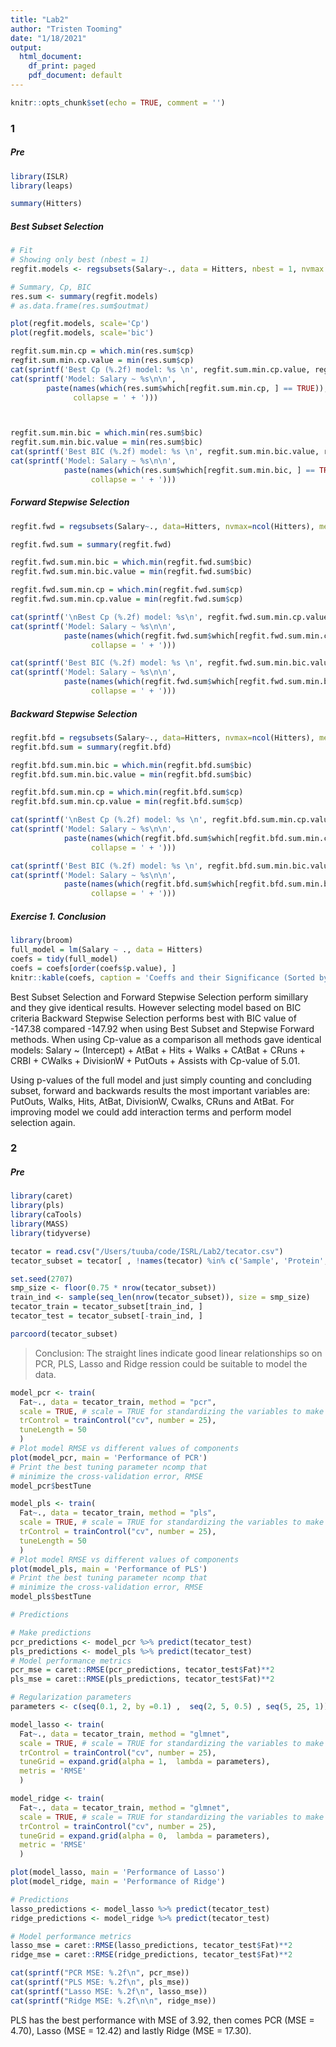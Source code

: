 ```yaml
---
title: "Lab2"
author: "Tristen Tooming"
date: "1/18/2021"
output:
  html_document:
    df_print: paged
    pdf_document: default
---
```


```r
knitr::opts_chunk$set(echo = TRUE, comment = '')
```
### 1

##### Pre

```r
library(ISLR)
library(leaps)

summary(Hitters)
```


##### Best Subset Selection
```r
# Fit
# Showing only best (nbest = 1)
regfit.models <- regsubsets(Salary~., data = Hitters, nbest = 1, nvmax = ncol(Hitters))

# Summary, Cp, BIC
res.sum <- summary(regfit.models)
# as.data.frame(res.sum$outmat)

plot(regfit.models, scale='Cp')
plot(regfit.models, scale='bic')

`````

```r
regfit.sum.min.cp = which.min(res.sum$cp)
regfit.sum.min.cp.value = min(res.sum$cp)
cat(sprintf('Best Cp (%.2f) model: %s \n', regfit.sum.min.cp.value, regfit.sum.min.cp))
cat(sprintf('Model: Salary ~ %s\n\n',
        paste(names(which(res.sum$which[regfit.sum.min.cp, ] == TRUE)),
              collapse = ' + ')))



regfit.sum.min.bic = which.min(res.sum$bic)
regfit.sum.min.bic.value = min(res.sum$bic)
cat(sprintf('Best BIC (%.2f) model: %s \n', regfit.sum.min.bic.value, regfit.sum.min.bic))
cat(sprintf('Model: Salary ~ %s\n\n',
            paste(names(which(res.sum$which[regfit.sum.min.bic, ] == TRUE)),
                  collapse = ' + ')))
```



##### Forward Stepwise Selection

```r
regfit.fwd = regsubsets(Salary~., data=Hitters, nvmax=ncol(Hitters), method ="forward")

regfit.fwd.sum = summary(regfit.fwd)

regfit.fwd.sum.min.bic = which.min(regfit.fwd.sum$bic)
regfit.fwd.sum.min.bic.value = min(regfit.fwd.sum$bic)

regfit.fwd.sum.min.cp = which.min(regfit.fwd.sum$cp)
regfit.fwd.sum.min.cp.value = min(regfit.fwd.sum$cp)

```
```r
cat(sprintf('\nBest Cp (%.2f) model: %s\n', regfit.fwd.sum.min.cp.value, regfit.fwd.sum.min.cp))
cat(sprintf('Model: Salary ~ %s\n\n',
            paste(names(which(regfit.fwd.sum$which[regfit.fwd.sum.min.cp, ] == TRUE)),
                  collapse = ' + ')))

cat(sprintf('Best BIC (%.2f) model: %s \n', regfit.fwd.sum.min.bic.value, regfit.fwd.sum.min.bic))
cat(sprintf('Model: Salary ~ %s\n\n',
            paste(names(which(regfit.fwd.sum$which[regfit.fwd.sum.min.bic, ] == TRUE)),
                  collapse = ' + ')))
```



##### Backward Stepwise Selection
```r
regfit.bfd = regsubsets(Salary~., data=Hitters, nvmax=ncol(Hitters), method ="backward")
regfit.bfd.sum = summary(regfit.bfd)

regfit.bfd.sum.min.bic = which.min(regfit.bfd.sum$bic)
regfit.bfd.sum.min.bic.value = min(regfit.bfd.sum$bic)

regfit.bfd.sum.min.cp = which.min(regfit.bfd.sum$cp)
regfit.bfd.sum.min.cp.value = min(regfit.bfd.sum$cp)

```
```r
cat(sprintf('\nBest Cp (%.2f) model: %s \n', regfit.bfd.sum.min.cp.value, regfit.bfd.sum.min.cp))
cat(sprintf('Model: Salary ~ %s\n\n',
            paste(names(which(regfit.bfd.sum$which[regfit.bfd.sum.min.cp, ] == TRUE)),
                  collapse = ' + ')))

cat(sprintf('Best BIC (%.2f) model: %s \n', regfit.bfd.sum.min.bic.value, regfit.bfd.sum.min.bic))
cat(sprintf('Model: Salary ~ %s\n\n',
            paste(names(which(regfit.bfd.sum$which[regfit.bfd.sum.min.bic, ] == TRUE)),
                  collapse = ' + ')))
```

##### Exercise 1. Conclusion 

```r
library(broom)
full_model = lm(Salary ~ ., data = Hitters)
coefs = tidy(full_model)
coefs = coefs[order(coefs$p.value), ]
knitr::kable(coefs, caption = 'Coeffs and their Significance (Sorted by P-value)', digits = 3)
```


Best Subset Selection and Forward Stepwise Selection perform simillary and they give identical results. However selecting model based on BIC criteria Backward Stepwise Selection performs best with BIC value of -147.38 compared -147.92 when using Best Subset and Stepwise Forward methods. When using Cp-value as a comparison all methods gave identical models: Salary ~ (Intercept) + AtBat + Hits + Walks + CAtBat + CRuns + CRBI + CWalks + DivisionW + PutOuts + Assists with Cp-value of 5.01. 

Using p-values of the full model and just simply counting and concluding subset, forward and backwards results the most important variables are: PutOuts, Walks, Hits, AtBat, DivisionW, Cwalks, CRuns and AtBat. For improving model we could add interaction terms and perform model selection again. 

### 2

##### Pre

```r
library(caret)
library(pls)
library(caTools)
library(MASS)
library(tidyverse)
```

```r
tecator = read.csv("/Users/tuuba/code/ISRL/Lab2/tecator.csv")
tecator_subset = tecator[ , !names(tecator) %in% c('Sample', 'Protein', 'Moisture')]

set.seed(2707)
smp_size <- floor(0.75 * nrow(tecator_subset))
train_ind <- sample(seq_len(nrow(tecator_subset)), size = smp_size)
tecator_train = tecator_subset[train_ind, ]
tecator_test = tecator_subset[-train_ind, ]

parcoord(tecator_subset)
```
> Conclusion: The straight lines indicate good linear relationships so on PCR, PLS, Lasso and Ridge ression could be suitable to model the data.

```r
model_pcr <- train(
  Fat~., data = tecator_train, method = "pcr",
  scale = TRUE, # scale = TRUE for standardizing the variables to make them comparable.
  trControl = trainControl("cv", number = 25),
  tuneLength = 50
  )
# Plot model RMSE vs different values of components
plot(model_pcr, main = 'Performance of PCR')
# Print the best tuning parameter ncomp that
# minimize the cross-validation error, RMSE
model_pcr$bestTune
```
```r
model_pls <- train(
  Fat~., data = tecator_train, method = "pls",
  scale = TRUE, # scale = TRUE for standardizing the variables to make them comparable.
  trControl = trainControl("cv", number = 25),
  tuneLength = 50
  )
# Plot model RMSE vs different values of components
plot(model_pls, main = 'Performance of PLS')
# Print the best tuning parameter ncomp that
# minimize the cross-validation error, RMSE
model_pls$bestTune
```
```r
# Predictions

# Make predictions
pcr_predictions <- model_pcr %>% predict(tecator_test)
pls_predictions <- model_pls %>% predict(tecator_test)
# Model performance metrics
pcr_mse = caret::RMSE(pcr_predictions, tecator_test$Fat)**2
pls_mse = caret::RMSE(pls_predictions, tecator_test$Fat)**2

```

```r
# Regularization parameters
parameters <- c(seq(0.1, 2, by =0.1) ,  seq(2, 5, 0.5) , seq(5, 25, 1))

model_lasso <- train(
  Fat~., data = tecator_train, method = "glmnet",
  scale = TRUE, # scale = TRUE for standardizing the variables to make them comparable.
  trControl = trainControl("cv", number = 25),
  tuneGrid = expand.grid(alpha = 1,  lambda = parameters),
  metris = 'RMSE'
  )

model_ridge <- train(
  Fat~., data = tecator_train, method = "glmnet",
  scale = TRUE, # scale = TRUE for standardizing the variables to make them comparable.
  trControl = trainControl("cv", number = 25),
  tuneGrid = expand.grid(alpha = 0,  lambda = parameters),
  metric = 'RMSE'
  )

plot(model_lasso, main = 'Performance of Lasso')
plot(model_ridge, main = 'Performance of Ridge')

# Predictions 
lasso_predictions <- model_lasso %>% predict(tecator_test)
ridge_predictions <- model_ridge %>% predict(tecator_test)

# Model performance metrics
lasso_mse = caret::RMSE(lasso_predictions, tecator_test$Fat)**2
ridge_mse = caret::RMSE(ridge_predictions, tecator_test$Fat)**2
```
```r
cat(sprintf("PCR MSE: %.2f\n", pcr_mse))
cat(sprintf("PLS MSE: %.2f\n", pls_mse))
cat(sprintf("Lasso MSE: %.2f\n", lasso_mse))
cat(sprintf("Ridge MSE: %.2f\n\n", ridge_mse))
```

PLS has the best performance with MSE of 3.92, then comes PCR (MSE = 4.70), Lasso (MSE = 12.42) and lastly Ridge (MSE = 17.30). 



























